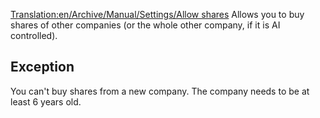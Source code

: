 [[Translation:en/Archive/Manual/Settings/Allow shares]]
Allows you to buy shares of other companies (or the whole other company, if it is AI controlled).

== Exception ==
You can't buy shares from a new company. The company needs to be at least 6 years old.

{{en/Stub}}
